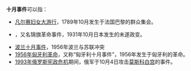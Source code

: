 '''十月事件'''可以指：
*[[凡尔赛妇女大游行|凡尔赛妇女大游行]]，1789年10月发生于法国巴黎的群众集会。
*{{tsl|ja|十月事件|日本十月事件}}，又名锦旗革命事件，1931年10月日本发生的未遂政变。
*[[波兰十月事件|波兰十月事件]]，1956年波兰与苏联冲突
*[[1956年匈牙利革命|1956年匈牙利革命]]，又称“匈牙利十月事件”，1956年发生于匈牙利的革命。
*[[1993年俄罗斯宪政危机|1993年俄罗斯宪政危机]]期间，俄军于10月4日攻击[[莫斯科白宫|莫斯科白宫]]的事件。
{{disambig|cat=四字消歧义}}